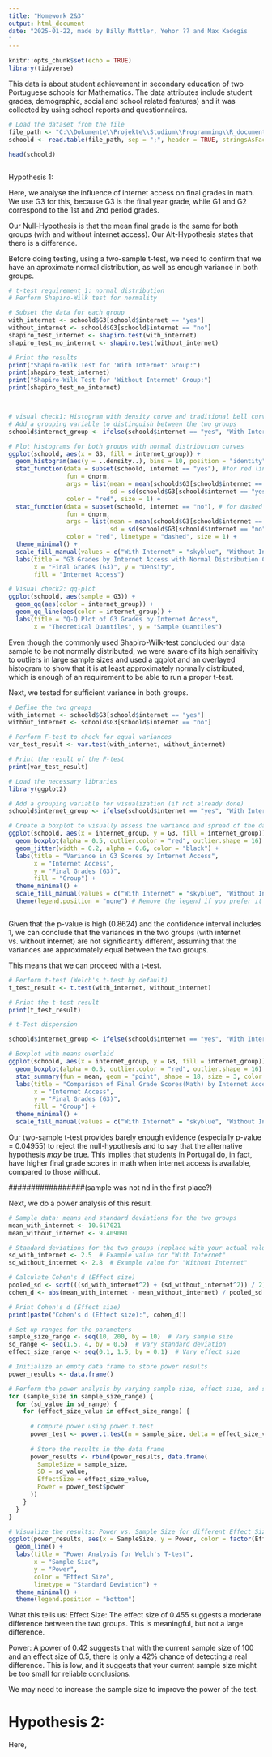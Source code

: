 ---
title: "Homework 2&3"
output: html_document
date: "2025-01-22, made by Billy Mattler, Yehor ?? and Max Kadegis
"
---

```{r setup, include=FALSE}
knitr::opts_chunk$set(echo = TRUE)
library(tidyverse)
```
This data is about student achievement in secondary education of two Portuguese schools for Mathematics. The data attributes include student grades, demographic, social and school related features) and it was collected by using school reports and questionnaires.
```{r schoold stats}
# Load the dataset from the file
file_path <- "C:\\Dokumente\\Projekte\\Studium\\Programming\\R_documents\\Homework\\Second\\student-mat.csv"
schoold <- read.table(file_path, sep = ";", header = TRUE, stringsAsFactors = FALSE)

head(schoold)



```
Hypothesis 1:

Here, we analyse the influence of internet access on final grades in math. We use G3 for this, because G3 is the final year grade, while G1 and G2 correspond to the 1st and 2nd period grades. 

Our Null-Hypothesis is that the mean final grade is the same for both groups (with  and without internet access).
Our Alt-Hypothesis states that there is a difference.


Before doing testing, using a two-sample t-test, we need to confirm that we have an aproximate normal distribution, as well as enough variance in both groups.
```{r Normal Distribution of Data }
# t-test requirement 1: normal distribution
# Perform Shapiro-Wilk test for normality

# Subset the data for each group
with_internet <- schoold$G3[schoold$internet == "yes"]
without_internet <- schoold$G3[schoold$internet == "no"]
shapiro_test_internet <- shapiro.test(with_internet)
shapiro_test_no_internet <- shapiro.test(without_internet)

# Print the results
print("Shapiro-Wilk Test for 'With Internet' Group:")
print(shapiro_test_internet)
print("Shapiro-Wilk Test for 'Without Internet' Group:")
print(shapiro_test_no_internet)



# visual check1: Histogram with density curve and traditional bell curve
# Add a grouping variable to distinguish between the two groups
schoold$internet_group <- ifelse(schoold$internet == "yes", "With Internet", "Without Internet")

# Plot histograms for both groups with normal distribution curves
ggplot(schoold, aes(x = G3, fill = internet_group)) +
  geom_histogram(aes(y = ..density..), bins = 10, position = "identity", alpha = 0.5) +
  stat_function(data = subset(schoold, internet == "yes"), #for red line nd
                fun = dnorm, 
                args = list(mean = mean(schoold$G3[schoold$internet == "yes"]),
                            sd = sd(schoold$G3[schoold$internet == "yes"])),
                color = "red", size = 1) +
  stat_function(data = subset(schoold, internet == "no"), # for dashed red line nd
                fun = dnorm, 
                args = list(mean = mean(schoold$G3[schoold$internet == "no"]),
                            sd = sd(schoold$G3[schoold$internet == "no"])),
                color = "red", linetype = "dashed", size = 1) +
  theme_minimal() +
  scale_fill_manual(values = c("With Internet" = "skyblue", "Without Internet" = "orange")) +
  labs(title = "G3 Grades by Internet Access with Normal Distribution Curves",
       x = "Final Grades (G3)", y = "Density",
       fill = "Internet Access")

# Visual check2: qq-plot
ggplot(schoold, aes(sample = G3)) +
  geom_qq(aes(color = internet_group)) +
  geom_qq_line(aes(color = internet_group)) +
  labs(title = "Q-Q Plot of G3 Grades by Internet Access",
       x = "Theoretical Quantiles", y = "Sample Quantiles")

```
Even though the commonly used Shapiro-Wilk-test concluded our data sample to be not normally distributed, we were aware of its high sensitivity to outliers in large sample sizes and used a qqplot and an overlayed histogram to show that it is at least approximately normally distributed, which is enough of an requirement to be able to run a proper t-test.

Next, we tested for sufficient variance in both groups.
```{r variance in data}
# Define the two groups
with_internet <- schoold$G3[schoold$internet == "yes"]
without_internet <- schoold$G3[schoold$internet == "no"]

# Perform F-test to check for equal variances
var_test_result <- var.test(with_internet, without_internet)

# Print the result of the F-test
print(var_test_result)

# Load the necessary libraries
library(ggplot2)

# Add a grouping variable for visualization (if not already done)
schoold$internet_group <- ifelse(schoold$internet == "yes", "With Internet", "Without Internet")

# Create a boxplot to visually assess the variance and spread of the data for each group
ggplot(schoold, aes(x = internet_group, y = G3, fill = internet_group)) +
  geom_boxplot(alpha = 0.5, outlier.color = "red", outlier.shape = 16) + # Boxplot
  geom_jitter(width = 0.2, alpha = 0.6, color = "black") +               # Add individual data points
  labs(title = "Variance in G3 Scores by Internet Access",
       x = "Internet Access",
       y = "Final Grades (G3)",
       fill = "Group") +
  theme_minimal() +
  scale_fill_manual(values = c("With Internet" = "skyblue", "Without Internet" = "orange")) +
  theme(legend.position = "none") # Remove the legend if you prefer it cleaner



```

Given that the p-value is high (0.8624) and the confidence interval includes 1, we can conclude that the variances in the two groups (with internet vs. without internet) are not significantly different, assuming that the variances are approximately equal between the two groups.

This means that we can proceed with a t-test.
``` {r T-test}
# Perform t-test (Welch's t-test by default)
t_test_result <- t.test(with_internet, without_internet)

# Print the t-test result
print(t_test_result)

# t-Test dispersion

schoold$internet_group <- ifelse(schoold$internet == "yes", "With Internet", "Without Internet")

# Boxplot with means overlaid
ggplot(schoold, aes(x = internet_group, y = G3, fill = internet_group)) +
  geom_boxplot(alpha = 0.5, outlier.color = "red", outlier.shape = 16) +
  stat_summary(fun = mean, geom = "point", shape = 18, size = 3, color = "black") +
  labs(title = "Comparison of Final Grade Scores(Math) by Internet Access",
       x = "Internet Access",
       y = "Final Grades (G3)",
       fill = "Group") +
  theme_minimal() +
  scale_fill_manual(values = c("With Internet" = "skyblue", "Without Internet" = "orange"))


```

Our two-sample t-test provides barely enough evidence (especially p-value = 0.04955) to reject the null-hypothesis and to say that the alternative hypothesis *may* be true. This implies that students in Portugal do, in fact, have higher final grade scores in math when internet access is available, compared to those without.

#################(sample was not nd in the first place?)

Next, we do a power analysis of this result.
```{r power analysis of internet on final grades} 
# Sample data: means and standard deviations for the two groups
mean_with_internet <- 10.617021
mean_without_internet <- 9.409091

# Standard deviations for the two groups (replace with your actual values)
sd_with_internet <- 2.5  # Example value for "With Internet"
sd_without_internet <- 2.8  # Example value for "Without Internet"

# Calculate Cohen's d (Effect size)
pooled_sd <- sqrt(((sd_with_internet^2) + (sd_without_internet^2)) / 2)
cohen_d <- abs(mean_with_internet - mean_without_internet) / pooled_sd

# Print Cohen's d (Effect size)
print(paste("Cohen's d (Effect size):", cohen_d))

# Set up ranges for the parameters
sample_size_range <- seq(10, 200, by = 10)  # Vary sample size
sd_range <- seq(1.5, 4, by = 0.5)  # Vary standard deviation
effect_size_range <- seq(0.1, 1.5, by = 0.1)  # Vary effect size

# Initialize an empty data frame to store power results
power_results <- data.frame()

# Perform the power analysis by varying sample size, effect size, and standard deviation
for (sample_size in sample_size_range) {
  for (sd_value in sd_range) {
    for (effect_size_value in effect_size_range) {
      
      # Compute power using power.t.test
      power_test <- power.t.test(n = sample_size, delta = effect_size_value, sd = sd_value, type = "two.sample", alternative = "two.sided")
      
      # Store the results in the data frame
      power_results <- rbind(power_results, data.frame(
        SampleSize = sample_size,
        SD = sd_value,
        EffectSize = effect_size_value,
        Power = power_test$power
      ))
    }
  }
}

# Visualize the results: Power vs. Sample Size for different Effect Sizes and SDs
ggplot(power_results, aes(x = SampleSize, y = Power, color = factor(EffectSize), linetype = factor(SD))) +
  geom_line() +
  labs(title = "Power Analysis for Welch's T-test", 
       x = "Sample Size", 
       y = "Power", 
       color = "Effect Size", 
       linetype = "Standard Deviation") +
  theme_minimal() +
  theme(legend.position = "bottom")

```
What this tells us:
Effect Size: The effect size of 0.455 suggests a moderate difference between the two groups. This is meaningful, but not a large difference.

Power: A power of 0.42 suggests that with the current sample size of 100 and an effect size of 0.5, there is only a 42% chance of detecting a real difference. This is low, and it suggests that your current sample size might be too small for reliable conclusions.

We may need to increase the sample size to improve the power of the test.





# Hypothesis 2:

Here, 
